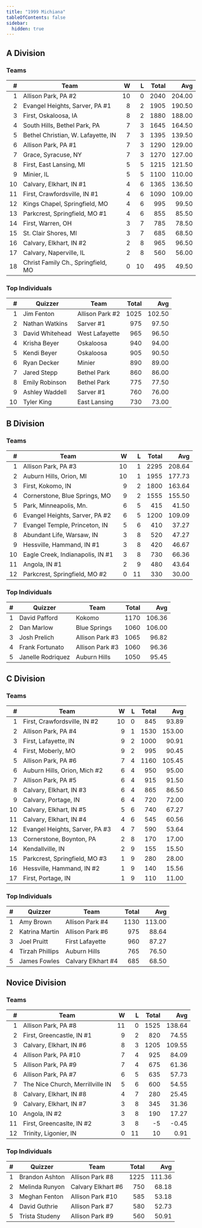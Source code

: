 ```yaml
---
title: "1999 Michiana"
tableOfContents: false
sidebar:
  hidden: true
---
```


## A Division

### Teams

|    # | Team                               |    W |    L | Total |    Avg |
| ---: | ---------------------------------- | ---: | ---: | ----: | -----: |
|    1 | Allison Park, PA #2                |   10 |    0 |  2040 | 204.00 |
|    2 | Evangel Heights, Sarver, PA #1     |    8 |    2 |  1905 | 190.50 |
|    3 | First, Oskaloosa, IA               |    8 |    2 |  1880 | 188.00 |
|    4 | South Hills, Bethel Park, PA       |    7 |    3 |  1645 | 164.50 |
|    5 | Bethel Christian, W. Lafayette, IN |    7 |    3 |  1395 | 139.50 |
|    6 | Allison Park, PA #1                |    7 |    3 |  1290 | 129.00 |
|    7 | Grace, Syracuse, NY                |    7 |    3 |  1270 | 127.00 |
|    8 | First, East Lansing, MI            |    5 |    5 |  1215 | 121.50 |
|    9 | Minier, IL                         |    5 |    5 |  1100 | 110.00 |
|   10 | Calvary, Elkhart, IN #1            |    4 |    6 |  1365 | 136.50 |
|   11 | First, Crawfordsville, IN #1       |    4 |    6 |  1090 | 109.00 |
|   12 | Kings Chapel, Springfield, MO      |    4 |    6 |   995 |  99.50 |
|   13 | Parkcrest, Springfield, MO #1      |    4 |    6 |   855 |  85.50 |
|   14 | First, Warren, OH                  |    3 |    7 |   785 |  78.50 |
|   15 | St. Clair Shores, MI               |    3 |    7 |   685 |  68.50 |
|   16 | Calvary, Elkhart, IN #2            |    2 |    8 |   965 |  96.50 |
|   17 | Calvary, Naperville, IL            |    2 |    8 |   560 |  56.00 |
|   18 | Christ Family Ch., Springfield, MO |    0 |   10 |   495 |  49.50 |

### Top Individuals

|    # | Quizzer         | Team            | Total |    Avg |
| ---: | --------------- | --------------- | ----: | -----: |
|    1 | Jim Fenton      | Allison Park #2 |  1025 | 102.50 |
|    2 | Nathan Watkins  | Sarver #1       |   975 |  97.50 |
|    3 | David Whitehead | West Lafayette  |   965 |  96.50 |
|    4 | Krisha Beyer    | Oskaloosa       |   940 |  94.00 |
|    5 | Kendi Beyer     | Oskaloosa       |   905 |  90.50 |
|    6 | Ryan Decker     | Minier          |   890 |  89.00 |
|    7 | Jared Stepp     | Bethel Park     |   860 |  86.00 |
|    8 | Emily Robinson  | Bethel Park     |   775 |  77.50 |
|    9 | Ashley Waddell  | Sarver #1       |   760 |  76.00 |
|   10 | Tyler King      | East Lansing    |   730 |  73.00 |

## B Division

### Teams

|    # | Team                             |    W |    L | Total |    Avg |
| ---: | -------------------------------- | ---: | ---: | ----: | -----: |
|    1 | Allison Park, PA #3              |   10 |    1 |  2295 | 208.64 |
|    2 | Auburn Hills, Orion, MI          |   10 |    1 |  1955 | 177.73 |
|    3 | First, Kokomo, IN                |    9 |    2 |  1800 | 163.64 |
|    4 | Cornerstone, Blue Springs, MO    |    9 |    2 |  1555 | 155.50 |
|    5 | Park, Minneapolis, Mn.           |    6 |    5 |   415 |  41.50 |
|    6 | Evangel Heights, Sarver, PA #2   |    6 |    5 |  1200 | 109.09 |
|    7 | Evangel Temple, Princeton, IN    |    5 |    6 |   410 |  37.27 |
|    8 | Abundant Life, Warsaw, IN        |    3 |    8 |   520 |  47.27 |
|    9 | Hessville, Hammand, IN #1        |    3 |    8 |   420 |  46.67 |
|   10 | Eagle Creek, Indianapolis, IN #1 |    3 |    8 |   730 |  66.36 |
|   11 | Angola, IN #1                    |    2 |    9 |   480 |  43.64 |
|   12 | Parkcrest, Springfield, MO #2    |    0 |   11 |   330 |  30.00 |

### Top Individuals

|    # | Quizzer           | Team            | Total |    Avg |
| ---: | ----------------- | --------------- | ----: | -----: |
|    1 | David Pafford     | Kokomo          |  1170 | 106.36 |
|    2 | Dan Marlow        | Blue Springs    |  1060 | 106.00 |
|    3 | Josh Prelich      | Allison Park #3 |  1065 |  96.82 |
|    4 | Frank Fortunato   | Allison Park #3 |  1060 |  96.36 |
|    5 | Janelle Rodriquez | Auburn Hills    |  1050 |  95.45 |

## C Division

### Teams

|    # | Team                           |    W |    L | Total |    Avg |
| ---: | ------------------------------ | ---: | ---: | ----: | -----: |
|    1 | First, Crawfordsville, IN #2   |   10 |    0 |   845 |  93.89 |
|    2 | Allison Park, PA #4            |    9 |    1 |  1530 | 153.00 |
|    3 | First, Lafayette, IN           |    9 |    2 |  1000 |  90.91 |
|    4 | First, Moberly, MO             |    9 |    2 |   995 |  90.45 |
|    5 | Allison Park, PA #6            |    7 |    4 |  1160 | 105.45 |
|    6 | Auburn Hills, Orion, Mich #2   |    6 |    4 |   950 |  95.00 |
|    7 | Allison Park, PA #5            |    6 |    4 |   915 |  91.50 |
|    8 | Calvary, Elkhart, IN #3        |    6 |    4 |   865 |  86.50 |
|    9 | Calvary, Portage, IN           |    6 |    4 |   720 |  72.00 |
|   10 | Calvary, Elkhart, IN #5        |    5 |    6 |   740 |  67.27 |
|   11 | Calvary, Elkhart, IN #4        |    4 |    6 |   545 |  60.56 |
|   12 | Evangel Heights, Sarver, PA #3 |    4 |    7 |   590 |  53.64 |
|   13 | Cornerstone, Boynton, PA       |    2 |    8 |   170 |  17.00 |
|   14 | Kendallville, IN               |    2 |    9 |   155 |  15.50 |
|   15 | Parkcrest, Springfield, MO #3  |    1 |    9 |   280 |  28.00 |
|   16 | Hessville, Hammand, IN #2      |    1 |    9 |   140 |  15.56 |
|   17 | First, Portage, IN             |    1 |    9 |   110 |  11.00 |

### Top Individuals

|    # | Quizzer         | Team               | Total |    Avg |
| ---: | --------------- | ------------------ | ----: | -----: |
|    1 | Amy Brown       | Allison Park #4    |  1130 | 113.00 |
|    2 | Katrina Martin  | Allison Park #6    |   975 |  88.64 |
|    3 | Joel Pruitt     | First Lafayette    |   960 |  87.27 |
|    4 | Tirzah Phillips | Auburn Hills       |   765 |  76.50 |
|    5 | James Fowles    | Calvary Elkhart #4 |   685 |  68.50 |

## Novice Division

### Teams

|    # | Team                             |    W |    L | Total |    Avg |
| ---: | -------------------------------- | ---: | ---: | ----: | -----: |
|    1 | Allison Park, PA #8              |   11 |    0 |  1525 | 138.64 |
|    2 | First, Greencastle, IN #1        |    9 |    2 |   820 |  74.55 |
|    3 | Calvary, Elkhart, IN #6          |    8 |    3 |  1205 | 109.55 |
|    4 | Allison Park, PA #10             |    7 |    4 |   925 |  84.09 |
|    5 | Allison Park, PA #9              |    7 |    4 |   675 |  61.36 |
|    6 | Allison Park, PA #7              |    6 |    5 |   635 |  57.73 |
|    7 | The Nice Church, Merrillville IN |    5 |    6 |   600 |  54.55 |
|    8 | Calvary, Elkhart, IN #8          |    4 |    7 |   280 |  25.45 |
|    9 | Calvary, Elkhart, IN #7          |    3 |    8 |   345 |  31.36 |
|   10 | Angola, IN #2                    |    3 |    8 |   190 |  17.27 |
|   11 | First, Greencaslte, IN #2        |    3 |    8 |    -5 |  -0.45 |
|   12 | Trinity, Ligonier, IN            |    0 |   11 |    10 |   0.91 |

### Top Individuals

|    # | Quizzer        | Team               | Total |    Avg |
| ---: | -------------- | ------------------ | ----: | -----: |
|    1 | Brandon Ashton | Allison Park #8    |  1225 | 111.36 |
|    2 | Melinda Runyon | Calvary Elkhart #6 |   750 |  68.18 |
|    3 | Meghan Fenton  | Allison Park #10   |   585 |  53.18 |
|    4 | David Guthrie  | Allison Park #7    |   580 |  52.73 |
|    5 | Trista Studeny | Allison Park #9    |   560 |  50.91 |

